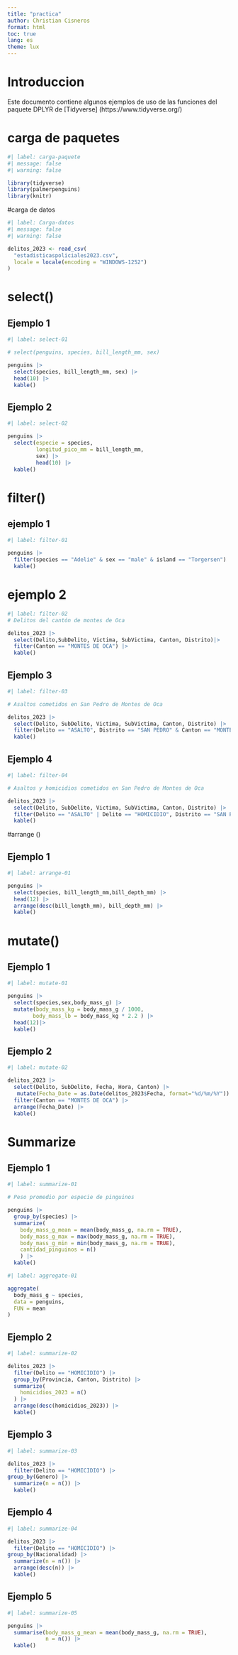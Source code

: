 ---
title: "practica"
author: Christian Cisneros
format: html
toc: true
lang: es 
theme: lux 
---

# Introduccion
Este documento contiene algunos ejemplos de uso de las funciones del paquete DPLYR de [Tidyverse] (https://www.tidyverse.org/)

# carga de paquetes 
```{r}
#| label: carga-paquete
#| message: false
#| warning: false

library(tidyverse)
library(palmerpenguins)
library(knitr)
```

#carga de datos
```{r}
#| label: Carga-datos
#| message: false
#| warning: false

delitos_2023 <- read_csv(
  "estadisticaspoliciales2023.csv",
  locale = locale(encoding = "WINDOWS-1252")
)
```

# select()

## Ejemplo 1

```{r}
#| label: select-01

# select(penguins, species, bill_length_mm, sex)

penguins |>
  select(species, bill_length_mm, sex) |>
  head(10) |> 
  kable()
```

## Ejemplo 2

```{r}
#| label: select-02

penguins |>
  select(especie = species,
         longitud_pico_mm = bill_length_mm,
         sex) |>
         head(10) |>
  kable()

```

# filter()

## ejemplo 1
```{r}
#| label: filter-01

penguins |> 
  filter(species == "Adelie" & sex == "male" & island == "Torgersen") |> 
  kable()
```

# ejemplo 2

```{r}
#| label: filter-02
# Delitos del cantón de montes de Oca

delitos_2023 |>
  select(Delito,SubDelito, Victima, SubVictima, Canton, Distrito)|>
  filter(Canton == "MONTES DE OCA") |>
  kable()
```


## Ejemplo 3

```{r}
#| label: filter-03

# Asaltos cometidos en San Pedro de Montes de Oca

delitos_2023 |> 
  select(Delito, SubDelito, Victima, SubVictima, Canton, Distrito) |> 
  filter(Delito == "ASALTO", Distrito == "SAN PEDRO" & Canton == "MONTES DE OCA") |>
  kable()
```

## Ejemplo 4

```{r}
#| label: filter-04

# Asaltos y homicidios cometidos en San Pedro de Montes de Oca

delitos_2023 |> 
  select(Delito, SubDelito, Victima, SubVictima, Canton, Distrito) |> 
  filter(Delito == "ASALTO" | Delito == "HOMICIDIO", Distrito == "SAN PEDRO" & Canton == "MONTES DE OCA") |>
  kable()
```



#arrange ()

## Ejemplo 1

```{r}
#| label: arrange-01

penguins |>
  select(species, bill_length_mm,bill_depth_mm) |>
  head(12) |>
  arrange(desc(bill_length_mm), bill_depth_mm) |>
  kable()
```

# mutate()

## Ejemplo 1
```{r}
#| label: mutate-01

penguins |>
  select(species,sex,body_mass_g) |>
  mutate(body_mass_kg = body_mass_g / 1000,
        body_mass_lb = body_mass_kg * 2.2 ) |>
  head(12)|>
  kable()
```

## Ejemplo 2
```{r}
#| label: mutate-02

delitos_2023 |>
  select(Delito, SubDelito, Fecha, Hora, Canton) |>
   mutate(Fecha_Date = as.Date(delitos_2023$Fecha, format="%d/%m/%Y")) |>
  filter(Canton == "MONTES DE OCA") |>
  arrange(Fecha_Date) |>
  kable()
```

# Summarize

## Ejemplo 1

```{r}
#| label: summarize-01

# Peso promedio por especie de pinguinos

penguins |> 
  group_by(species) |>
  summarize(
    body_mass_g_mean = mean(body_mass_g, na.rm = TRUE),
    body_mass_g_max = max(body_mass_g, na.rm = TRUE),
    body_mass_g_min = min(body_mass_g, na.rm = TRUE), 
    cantidad_pinguinos = n()
    ) |>
  kable()
```
 
```{r}
#| label: aggregate-01

aggregate(
  body_mass_g ~ species, 
  data = penguins,
  FUN = mean
)
```
## Ejemplo 2

```{r}
#| label: summarize-02

delitos_2023 |>
  filter(Delito == "HOMICIDIO") |>
  group_by(Provincia, Canton, Distrito) |>
  summarize(
    homicidios_2023 = n()
  ) |>
  arrange(desc(homicidios_2023)) |>
  kable()
```

## Ejemplo 3

```{r}
#| label: summarize-03

delitos_2023 |> 
  filter(Delito == "HOMICIDIO") |>
group_by(Genero) |> 
  summarize(n = n()) |>
  kable()
```

## Ejemplo 4

```{r}
#| label: summarize-04

delitos_2023 |> 
  filter(Delito == "HOMICIDIO") |>
group_by(Nacionalidad) |> 
  summarize(n = n()) |>
  arrange(desc(n)) |>
  kable()
```

## Ejemplo 5

```{r}
#| label: summarize-05

penguins |>
  summarise(body_mass_g_mean = mean(body_mass_g, na.rm = TRUE),
            n = n()) |>
  kable()
```








